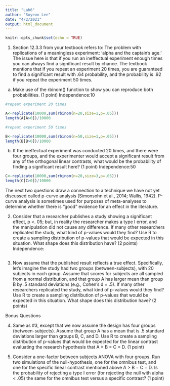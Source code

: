 ```yaml
---
title: "Lab6"
author: "Soyeon Lee"
date: "4/2/2021"
output: html_document
---
```


```r
knitr::opts_chunk$set(echo = TRUE)
```

1. Section 12.3.3 from your textbook refers to: The problem with replications of a meaningless experiment: ‘alpha and the captain’s age.’ The issue here is that if you run an ineffectual experiment enough times you can always find a significant result by chance. The textbook mentions that if you repeat an experiment 20 times, you are guaranteed to find a significant result with .64 probability, and the probability is .92 if you repeat the experiment 50 times.
a. Make use of the rbinom() function to show you can reproduce both probabilities. (1 point)
Independence:10
```r
#repeat experiment 20 times

A<-replicate(10000,sum(rbinom(n=20,size=1,p=.05)))
length(A[A>0])/10000

#repeat experiment 50 times

B<-replicate(10000,sum(rbinom(n=50,size=1,p=.05)))
length(B[B>0])/10000
```

b. If the ineffectual experiment was conducted 20 times, and there were four groups, and the experimenter would accept a significant result from any of the orthogonal linear contrasts, what would be the probability of finding a significant result here? (1 point)
Independence:50
```r
C<-replicate(10000,sum(rbinom(n=20,size=3,p=.05))) 
length(C[C>0])/10000

```
The next two questions draw a connection to a technique we have not yet discussed called p-curve analysis (Simonsohn et al., 2014; Wallis, 1942). P-curve analysis is sometimes used for purposes of meta-analyses to determine whether there is “good” evidence for an effect in the literature.

2. Consider that a researcher publishes a study showing a significant effect, p <. 05; but, in reality the researcher makes a type I error, and the manipulation did not cause any difference. If many other researchers replicated the study, what kind of p-values would they find? Use R to create a sampling distribution of p-values that would be expected in this situation. What shape does this distribution have? (2 points)
Independence:
```r

```


3. Now assume that the published result reflects a true effect. Specifically, let’s imagine the study had two groups (between-subjects), with 20 subjects in each group. Assume that scores for subjects are all sampled from a normal distribution, and that group A has larger mean than group B by .5 standard deviations (e.g., Cohen’s d = .5). If many other researchers replicated the study, what kind of p-values would they find? Use R to create a sampling distribution of p-values that would be expected in this situation. What shape does this distribution have? (2 points)

Bonus Questions

4. Same as #3, except that we now assume the design has four groups (between-subjects). Assume that group A has a mean that is .5 standard deviations larger than groups B, C, and D. Use R to create a sampling distribution of p-values that would be expected for the linear contrast evaluating the research hypothesis that A > B = C = D. (1 point)

5. Consider a one-factor between subjects ANOVA with four groups. Run two simulations of the null-hypothesis, one for the omnibus test, and one for the specific linear contrast mentioned above A > B = C = D. Is the probability of rejecting a type I error (for rejecting the null with alpha < .05) the same for the omnibus test versus a specific contrast? (1 point)